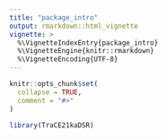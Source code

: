 ```yaml
---
title: "package_intro"
output: rmarkdown::html_vignette
vignette: >
  %\VignetteIndexEntry{package_intro}
  %\VignetteEngine{knitr::rmarkdown}
  %\VignetteEncoding{UTF-8}
---
```


```r
knitr::opts_chunk$set(
  collapse = TRUE,
  comment = "#>"
)
```

```r
library(TraCE21kaDSR)
```
